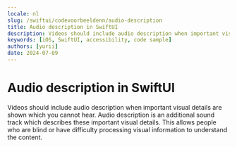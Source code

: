```yaml
---
locale: nl
slug: /swiftui/codevoorbeeldenn/audio-description
title: Audio description in SwiftUI
description: Videos should include audio description when important visual details are shown which you cannot hear.
keywords: [iOS, SwiftUI, accessibility, code sample]
authors: [yurii]
date: 2024-07-09
---
```


# Audio description in SwiftUI

Videos should include audio description when important visual details are shown which you cannot hear. Audio description is an additional sound track which describes these important visual details. This allows people who are blind or have difficulty processing visual information to understand the content.

<CodeSample id="media-audio-description" framework="swiftui" locale="nl"/>
